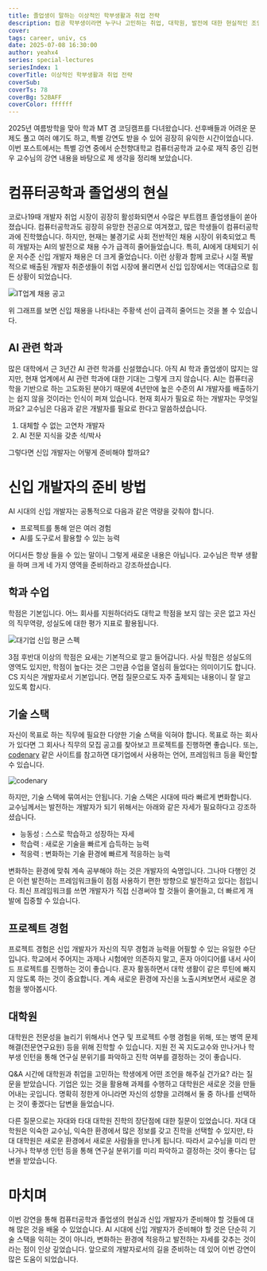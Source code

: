 ```yaml
---
title: 졸업생이 말하는 이상적인 학부생활과 취업 전략
description: 컴공 학부생이라면 누구나 고민하는 취업, 대학원, 발전에 대한 현실적인 조언
cover:
tags: career, univ, cs
date: 2025-07-08 16:30:00
author: yeahx4
series: special-lectures
seriesIndex: 1
coverTitle: 이상적인 학부생활과 취업 전략
coverSub: 
coverTs: 78
coverBg: 52BAFF
coverColor: ffffff
---
```


2025년 여름방학을 맞아 학과 MT 겸 코딩캠프를 다녀왔습니다. 선후배들과 어려운 문제도 풀고
여러 얘기도 하고, 특별 강연도 받을 수 있어 굉장히 유익한 시간이었습니다.
이번 포스트에서는 특별 강연 중에서 순천향대학교 컴퓨터공학과 교수로 재직 중인
김현우 교수님의 강연 내용을 바탕으로 제 생각을 정리해 보았습니다.

# 컴퓨터공학과 졸업생의 현실

코로나19때 개발자 취업 시장이 굉장히 활성화되면서 수많은 부트캠프 졸업생들이 쏟아졌습니다.
컴퓨터공학과도 굉장히 유망한 전공으로 여겨졌고, 많은 학생들이 컴퓨터공학과에 진학했습니다.
하지만, 현재는 불경기로 사회 전반적인 채용 시장이 위축되었고 특히 개발자는
AI의 발전으로 채용 수가 급격히 줄어들었습니다. 특히, AI에게 대체되기 쉬운 저수준
신입 개발자 채용은 더 크게 줄었습니다. 이런 상황과 함께 코로나 시절 폭발적으로
배출된 개발자 취준생들이 취업 시장에 몰리면서 신입 입장에서는 역대급으로 힘든 상황이
되었습니다.

![IT업계 채용 공고](/img/special-lecture/ideal-univ/recruit-flow.png)

위 그래프를 보면 신입 채용을 나타내는 주황색 선이 급격히 줄어드는 것을 볼 수 있습니다.

## AI 관련 학과

많은 대학에서 근 3년간 AI 관련 학과를 신설했습니다. 아직 AI 학과 졸업생이 많지는 않지만,
현재 업계에서 AI 관련 학과에 대한 기대는 그렇게 크지 않습니다. AI는 컴퓨터공학을
기반으로 하는 고도화된 분야기 때문에 4년만에 높은 수준의 AI 개발자를 배출하기는
쉽지 않을 것이라는 인식이 퍼져 있습니다. 현재 회사가 필요로 하는 개발자는 무엇일까요?
교수님은 다음과 같은 개발자를 필요로 한다고 말씀하셨습니다.

1. 대체할 수 없는 고연차 개발자
2. AI 전문 지식을 갖춘 석/박사

그렇다면 신입 개발자는 어떻게 준비해야 할까요?

# 신입 개발자의 준비 방법

AI 시대의 신입 개발자는 공통적으로 다음과 같은 역량을 갖춰야 합니다.

- 프로젝트를 통해 얻은 여러 경험
- AI를 도구로서 활용할 수 있는 능력

어디서든 항상 들을 수 있는 말이니 그렇게 새로운 내용은 아닙니다.
교수님은 학부 생활을 하며 크게 네 가지 영역을 준비하라고 강조하셨습니다.

## 학과 수업

학점은 기본입니다. 어느 회사를 지원하더라도 대학교 학점을 보지 않는 곳은
없고 자신의 직무역량, 성실도에 대한 평가 지표로 활용됩니다.

![대기업 신입 평균 스펙](/img/special-lecture/ideal-univ/fresh-spec.png)

3점 후반대 이상의 학점은 요새는 기본적으로 깔고 들어갑니다. 사실 학점은 성실도의 영역도
있지만, 학점이 높다는 것은 그만큼 수업을 열심히 들었다는 의미이기도 합니다.
CS 지식은 개발자로서 기본입니다. 면접 질문으로도 자주 출제되는 내용이니 잘
알고 있도록 합시다.

## 기술 스택

자신이 목표로 하는 직무에 필요한 다양한 기술 스택을 익혀야 합니다.
목표로 하는 회사가 있다면 그 회사나 직무의 모집 공고를 찾아보고 프로젝트를 진행하면
좋습니다. 또는, [codenary](https://www.codenary.co.kr/company/list) 같은
사이트를 참고하면 대기업에서 사용하는 언어, 프레임워크 등을 확인할 수 있습니다.

![codenary](/img/special-lecture/ideal-univ/codenary.png)

하지만, 기술 스택에 묶여서는 안됩니다. 기술 스택은 시대에 따라 빠르게 변화합니다.
교수님께서는 발전하는 개발자가 되기 위해서는 아래와 같은 자세가 필요하다고 강조하셨습니다.

- 능동성 : 스스로 학습하고 성장하는 자세
- 학습력 : 새로운 기술을 빠르게 습득하는 능력
- 적응력 : 변화하는 기술 환경에 빠르게 적응하는 능력

변화하는 환경에 맞춰 계속 공부해야 하는 것은 개발자의 숙명입니다. 그나마 다행인 것은
이런 발전하는 프레임워크들이 점점 사용하기 편한 방향으로 발전하고 있다는 점입니다.
최신 프레임워크를 쓰면 개발자가 직접 신경써야 할 것들이 줄어들고, 더 빠르게
개발에 집중할 수 있습니다.

## 프로젝트 경험

프로젝트 경험은 신입 개발자가 자신의 직무 경험과 능력을 어필할 수 있는
유일한 수단입니다. 학교에서 주어지는 과제나 시험에만 의존하지 말고, 혼자 아이디어를 내서
사이드 프로젝트를 진행하는 것이 좋습니다. 혼자 활동하면서 대학 생활이 같은
루틴에 빠지지 않도록 하는 것이 중요합니다. 계속 새로운 환경에 자신을 노출시켜보면서
새로운 경험을 쌓아봅시다.

## 대학원

대학원은 전문성을 늘리기 위해서나 연구 및 프로젝트 수행 경험을 위해, 또는
병역 문제 해결(전문연구요원) 등을 위해 진학할 수 있습니다.
지원 전 꼭 지도교수와 만나거나 학부생 인턴을 통해 연구실 분위기를 파악하고
진학 여부를 결정하는 것이 좋습니다.

Q&A 시간에 대학원과 취업을 고민하는 학생에게 어떤 조언을 해주실 건가요? 라는 질문을
받았습니다. 기업은 있는 것을 활용해 과제를 수행하고 대학원은 새로운 것을 만들어내는
곳입니다. 명확히 정한게 아니라면 자신의 성향을 고려해서 둘 중 하나를 선택하는 것이
좋겠다는 답변을 들었습니다.

다른 질문으로는 자대와 타대 대학원 진학의 장단점에 대한 질문이 있었습니다.
자대 대학원은 익숙한 교수님, 익숙한 환경에서 많은 정보를 갖고 진학을 선택할
수 있지만, 타대 대학원은 새로운 환경에서 새로운 사람들을 만나게 됩니다.
따라서 교수님을 미리 만나거나 학부생 인턴 등을 통해 연구실 분위기를 미리 파악하고
결정하는 것이 좋다는 답변을 받았습니다.

# 마치며

이번 강연을 통해 컴퓨터공학과 졸업생의 현실과 신입 개발자가 준비해야 할 것들에 대해
많은 것을 배울 수 있었습니다. AI 시대에 신입 개발자가 준비해야 할
것은 단순히 기술 스택을 익히는 것이 아니라, 변화하는 환경에
적응하고 발전하는 자세를 갖추는 것이라는 점이 인상 깊었습니다.
앞으로의 개발자로서의 길을 준비하는 데 있어 이번 강연이 많은 도움이
되었습니다.